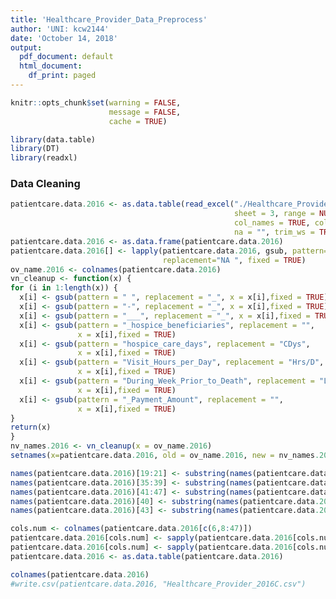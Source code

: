 ---
title: 'Healthcare_Provider_Data_Preprocess'
author: 'UNI: kcw2144'
date: 'October 14, 2018'
output:
  pdf_document: default
  html_document:
    df_print: paged
---

```{r setup, include=FALSE}
knitr::opts_chunk$set(warning = FALSE,
                      message = FALSE, 
                      cache = TRUE)
```


```{r libraries, echo=FALSE}
library(data.table)
library(DT)
library(readxl)
```


### Data Cleaning

```{r data cleaning, echo=TRUE}

patientcare.data.2016 <- as.data.table(read_excel("./Healthcare_Provider_2016.xlsx", 
                                                  sheet = 3, range = NULL, 
                                                  col_names = TRUE, col_types = NULL, 
                                                  na = "", trim_ws = TRUE, skip = 0))
patientcare.data.2016 <- as.data.frame(patientcare.data.2016)
patientcare.data.2016[] <- lapply(patientcare.data.2016, gsub, pattern= "*", 
                                  replacement="NA ", fixed = TRUE)
ov_name.2016 <- colnames(patientcare.data.2016)
vn_cleanup <- function(x) { 
for (i in 1:length(x)) {
  x[i] <- gsub(pattern = " ", replacement = "_", x = x[i],fixed = TRUE)
  x[i] <- gsub(pattern = "-", replacement = "_", x = x[i],fixed = TRUE)
  x[i] <- gsub(pattern = "___", replacement = "_", x = x[i],fixed = TRUE)
  x[i] <- gsub(pattern = "_hospice_beneficiaries", replacement = "", 
               x = x[i],fixed = TRUE)
  x[i] <- gsub(pattern = "hospice_care_days", replacement = "CDys", 
               x = x[i],fixed = TRUE)
  x[i] <- gsub(pattern = "Visit_Hours_per_Day", replacement = "Hrs/D", 
               x = x[i],fixed = TRUE)
  x[i] <- gsub(pattern = "During_Week_Prior_to_Death", replacement = "LW", 
               x = x[i],fixed = TRUE)
  x[i] <- gsub(pattern = "_Payment_Amount", replacement = "", 
               x = x[i],fixed = TRUE)
}
return(x)
}
nv_names.2016 <- vn_cleanup(x = ov_name.2016)
setnames(x=patientcare.data.2016, old = ov_name.2016, new = nv_names.2016)

names(patientcare.data.2016)[19:21] <- substring(names(patientcare.data.2016)[19:21],23)
names(patientcare.data.2016)[35:39] <- substring(names(patientcare.data.2016)[35:39],51)
names(patientcare.data.2016)[41:47] <- substring(names(patientcare.data.2016)[41:47],17)
names(patientcare.data.2016)[40] <- substring(names(patientcare.data.2016)[40],28)
names(patientcare.data.2016)[43] <- substring(names(patientcare.data.2016)[43],19)

cols.num <- colnames(patientcare.data.2016[c(6,8:47)])
patientcare.data.2016[cols.num] <- sapply(patientcare.data.2016[cols.num],as.numeric)
patientcare.data.2016[cols.num] <- sapply(patientcare.data.2016[cols.num],as.numeric)
patientcare.data.2016 <- as.data.table(patientcare.data.2016)

colnames(patientcare.data.2016)
#write.csv(patientcare.data.2016, "Healthcare_Provider_2016C.csv")
```

